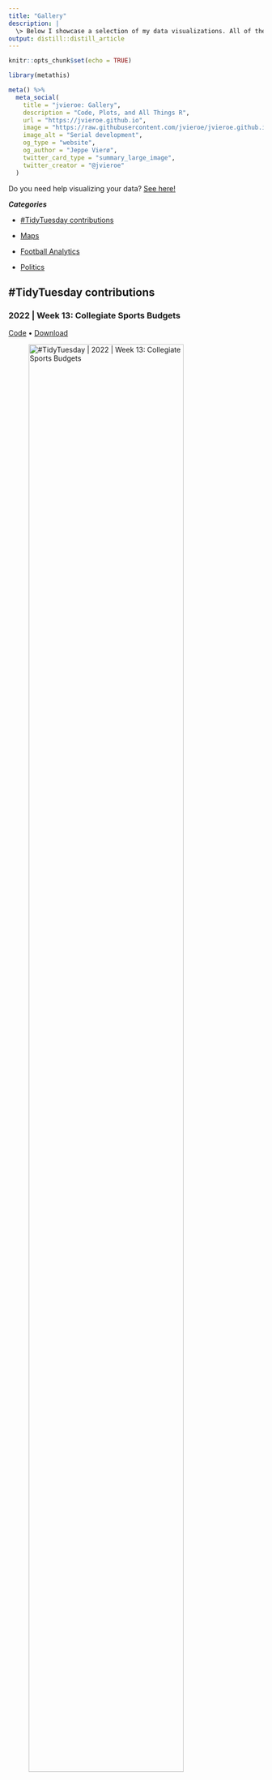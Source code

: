 ```yaml
---
title: "Gallery"
description: |
  \> Below I showcase a selection of my data visualizations. All of these are coded in the programming language <i class="fab fa-r-project"></i> using the `ggplot2` package.
output: distill::distill_article
---
```

  
```r
knitr::opts_chunk$set(echo = TRUE)
```

```r
library(metathis)

meta() %>%
  meta_social(
    title = "jvieroe: Gallery",
    description = "Code, Plots, and All Things R",
    url = "https://jvieroe.github.io",
    image = "https://raw.githubusercontent.com/jvieroe/jvieroe.github.io/main/images/sl_plot.png",
    image_alt = "Serial development",
    og_type = "website",
    og_author = "Jeppe Vierø",
    twitter_card_type = "summary_large_image",
    twitter_creator = "@jvieroe"
  )
```

<!-- * [xxx](#tidytuesday) -->
<!-- # TidyTuesday -->


Do you need help visualizing your data? [See here!](consulting.html)


***Categories***

* [#TidyTuesday contributions]

* [Maps]

* [Football Analytics]

* [Politics]


## #TidyTuesday contributions


### 2022 | Week 13: Collegiate Sports Budgets

<a href="https://github.com/jvieroe/TidyTuesday/blob/main/2022/week_13/code_sports.R"> Code</a> • <a href="https://github.com/jvieroe/TidyTuesday/blob/main/2022/week_13/sports.png"> Download </a>

![#TidyTuesday | 2022 | Week 13: Collegiate Sports Budgets](https://github.com/jvieroe/TidyTuesday/blob/main/2022/week_13/sports.png?raw=true){width=85%}



### 2022 | Week 9: Alternative Fuel Stations

<a href="https://github.com/jvieroe/TidyTuesday/blob/main/2022/week_09/code_fuel.R"> Code</a> • <a href="https://github.com/jvieroe/TidyTuesday/blob/main/2022/week_09/fuel.png"> Download </a>

![#TidyTuesday | 2022 | Week 9: Alternative Fuel Stations](https://github.com/jvieroe/TidyTuesday/blob/main/2022/week_09/fuel.png?raw=true){width=85%}



### 2022 | Week 8: World Freedom Index

<a href="https://github.com/jvieroe/TidyTuesday/blob/main/2022/week_08/code_fh.R"> Code</a> • <a href="https://github.com/jvieroe/TidyTuesday/blob/main/2022/week_08/fh.png"> Download </a>

![#TidyTuesday | 2022 | Week 8: World Freedom Index](https://github.com/jvieroe/TidyTuesday/blob/main/2022/week_08/fh.png?raw=true){width=85%}




### 2022 | Week 7: #DuBoisChallenge2022

<a href="https://github.com/jvieroe/TidyTuesday/blob/main/2022/week_07/code_dubois.R"> Code</a> • <a href="https://github.com/jvieroe/TidyTuesday/blob/main/2022/week_07/dubois.png"> Download </a>

![#TidyTuesday | 2022 | Week 7: #DuBoisChallenge2022](https://github.com/jvieroe/TidyTuesday/blob/main/2022/week_07/dubois.png?raw=true){width=85%}




### 2022 | Week 6: Tuskegee Airmen

<a href="https://github.com/jvieroe/TidyTuesday/blob/main/2022/week_06/code_airmen.R"> Code</a> • <a href="https://github.com/jvieroe/TidyTuesday/blob/main/2022/week_06/tuskegee_airmen.png"> Download </a>

![#TidyTuesday | 2022 | Week 6: Tuskegee Airmen](https://github.com/jvieroe/TidyTuesday/blob/main/2022/week_06/tuskegee_airmen.png?raw=true){width=85%}



### 2022 | Week 5: Dog breeds

<a href="https://github.com/jvieroe/TidyTuesday/blob/main/2022/week_05/code_dogs.R"> Code</a> • <a href="https://github.com/jvieroe/TidyTuesday/blob/main/2022/week_05/dogs.png"> Download </a>

![#TidyTuesday | 2022 | Week 5: Dog breeds](https://github.com/jvieroe/TidyTuesday/blob/main/2022/week_05/dogs.png?raw=true){width=85%}


### 2022 | Week 4: Board Games

<a href="https://github.com/jvieroe/TidyTuesday/blob/main/2022/week_04/code_boardgames.R"> Code</a> • <a href="https://github.com/jvieroe/TidyTuesday/blob/main/2022/week_04/boardgames.png"> Download </a>

![#TidyTuesday | 2022 | Week 4: Board games](https://github.com/jvieroe/TidyTuesday/blob/main/2022/week_04/boardgames.png?raw=true){width=85%}

### 2022 | Week 2: Bee Colony losses

<a href="https://github.com/jvieroe/TidyTuesday/blob/main/2022/week_02/code_bees.R"> Code</a> • <a href="https://github.com/jvieroe/TidyTuesday/blob/main/2022/week_02/bees.png"> Download </a>

![#TidyTuesday | 2022 | Week 2: Bee Colony losses](https://github.com/jvieroe/TidyTuesday/blob/main/2022/week_02/bees.png?raw=true){width=85%}


### 2022 | Week 1: Bring Your Own Data

<a href="https://github.com/jvieroe/TidyTuesday/blob/main/2022/week_01/code_ming.R"> Code</a> • <a href="https://github.com/jvieroe/TidyTuesday/blob/main/2022/week_01/ming.png"> Download </a>

![#TidyTuesday | 2022 | Week 1: Bring Your Own Data](https://github.com/jvieroe/TidyTuesday/blob/main/2022/week_01/ming.png?raw=true){width=85%}

<!-- [![#TidyTuesday | 2022 | Week 1: Bring Your Own Data](https://github.com/jvieroe/TidyTuesday/blob/main/2022/week_01/ming.png?raw=true){width=85%}](https://github.com/jvieroe/TidyTuesday/blob/main/2022/week_01/ming.png) -->



## Maps

#### The Black Death on the British Isles

<a href="https://github.com/jvieroe/dataviz/blob/main/2021/plague_british/code_plague_british.R"> Code</a> • <a href="https://github.com/jvieroe/dataviz/blob/main/2021/plague_british/plot.png"> Download </a>

![Humble Origins](https://github.com/jvieroe/dataviz/blob/main/2021/plague_british/plot.png?raw=true){width=85%}


#### Humble origins

<a href="https://github.com/jvieroe/dataviz/blob/main/2021/b-town/code_b-town.R"> Code</a> • <a href="https://github.com/jvieroe/dataviz/blob/main/2021/b-town/plot.png"> Download </a>

<!-- <img src="https://github.com/jvieroe/dataviz/blob/main/2021/b-town/plot.png?raw=true" alt="" width="100"> -->

<!-- ```{r, echo=FALSE, out.width="25%", fig.cap="A nice image."} -->
<!-- knitr::include_graphics("https://github.com/jvieroe/dataviz/blob/main/2021/b-town/plot.png?raw=true") -->
<!-- ``` -->

![Humble Origins](https://github.com/jvieroe/dataviz/blob/main/2021/b-town/plot.png?raw=true){width=85%}

## Football Analytics


#### LaLiga domination by Messi and Ronaldo

<a href="https://github.com/jvieroe/dataviz/blob/main/2021/messi_ronaldo/code_messi_ronaldo.R"> Code</a> • <a href="https://github.com/jvieroe/dataviz/blob/main/2021/messi_ronaldo/plot.png"> Download </a>

![LaLiga domination by Messi and Ronaldo](https://github.com/jvieroe/dataviz/blob/main/2021/messi_ronaldo/plot.png?raw=true){width=85%}


#### Cumulative Points in the Danish Superliga 2021/22

<a href="https://github.com/jvieroe/dataviz/blob/main/2021/superliga/code_superliga.R"> Code</a> • <a href="https://github.com/jvieroe/dataviz/blob/main/2021/superliga/plot.png"> Download </a>

![Cumulative Points in the Danish Superliga 2021/22](https://github.com/jvieroe/dataviz/blob/main/2021/superliga/plot.png?raw=true){width=85%}




## Politics



<br>
<br>



